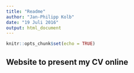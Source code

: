 ```yaml
---
title: "Readme"
author: "Jan-Philipp Kolb"
date: "19 Juli 2016"
output: html_document
---
```


```r
knitr::opts_chunk$set(echo = TRUE)
```

## Website to present my CV online

